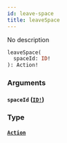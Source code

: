 ```yaml
---
id: leave-space
title: leaveSpace
---
```


No description

```graphql
leaveSpace(
  spaceId: ID!
): Action!

```

### Arguments

#### `spaceId` ([`ID!`](/docs/graphql/scalars/id))

### Type

#### [`Action`](/docs/graphql/objects/action)
